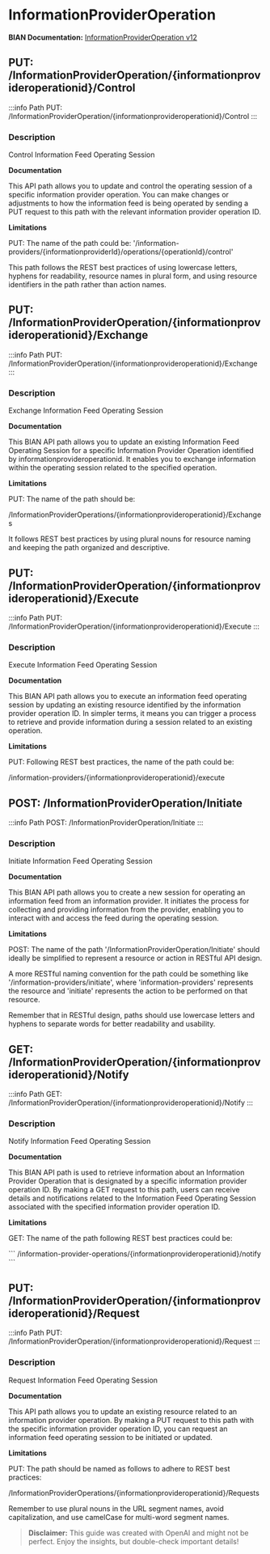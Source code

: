 # InformationProviderOperation

**BIAN Documentation:** [InformationProviderOperation v12](https://app.swaggerhub.com/apis/BIAN-3/InformationProviderOperation/12.0.0)

## PUT: /InformationProviderOperation/\{informationprovideroperationid\}/Control

:::info Path
PUT: /InformationProviderOperation/\{informationprovideroperationid\}/Control
:::

### Description

 Control Information Feed Operating Session

**Documentation**

This API path allows you to update and control the operating session of a specific information provider operation\. You can make changes or adjustments to how the information feed is being operated by sending a PUT request to this path with the relevant information provider operation ID\.

**Limitations**

PUT: The name of the path could be: 
'/information\-providers/\{informationproviderId\}/operations/\{operationId\}/control'

This path follows the REST best practices of using lowercase letters\, hyphens for readability\, resource names in plural form\, and using resource identifiers in the path rather than action names\.

## PUT: /InformationProviderOperation/\{informationprovideroperationid\}/Exchange

:::info Path
PUT: /InformationProviderOperation/\{informationprovideroperationid\}/Exchange
:::

### Description

 Exchange Information Feed Operating Session

**Documentation**

This BIAN API path allows you to update an existing Information Feed Operating Session for a specific Information Provider Operation identified by informationprovideroperationid\. It enables you to exchange information within the operating session related to the specified operation\.

**Limitations**

PUT: The name of the path should be:

/InformationProviderOperations/\{informationprovideroperationid\}/Exchanges

It follows REST best practices by using plural nouns for resource naming and keeping the path organized and descriptive\.

## PUT: /InformationProviderOperation/\{informationprovideroperationid\}/Execute

:::info Path
PUT: /InformationProviderOperation/\{informationprovideroperationid\}/Execute
:::

### Description

 Execute Information Feed Operating Session

**Documentation**

This BIAN API path allows you to execute an information feed operating session by updating an existing resource identified by the information provider operation ID\. In simpler terms\, it means you can trigger a process to retrieve and provide information during a session related to an existing operation\.

**Limitations**

PUT: Following REST best practices\, the name of the path could be:

/information\-providers/\{informationprovideroperationid\}/execute

## POST: /InformationProviderOperation/Initiate

:::info Path
POST: /InformationProviderOperation/Initiate
:::

### Description

 Initiate Information Feed Operating Session

**Documentation**

This BIAN API path allows you to create a new session for operating an information feed from an information provider\. It initiates the process for collecting and providing information from the provider\, enabling you to interact with and access the feed during the operating session\.

**Limitations**

POST: The name of the path '/InformationProviderOperation/Initiate' should ideally be simplified to represent a resource or action in RESTful API design\. 

A more RESTful naming convention for the path could be something like '/information\-providers/initiate'\, where 'information\-providers' represents the resource and 'initiate' represents the action to be performed on that resource\. 

Remember that in RESTful design\, paths should use lowercase letters and hyphens to separate words for better readability and usability\.

## GET: /InformationProviderOperation/\{informationprovideroperationid\}/Notify

:::info Path
GET: /InformationProviderOperation/\{informationprovideroperationid\}/Notify
:::

### Description

 Notify Information Feed Operating Session

**Documentation**

This BIAN API path is used to retrieve information about an Information Provider Operation that is designated by a specific information provider operation ID\. By making a GET request to this path\, users can receive details and notifications related to the Information Feed Operating Session associated with the specified information provider operation ID\.

**Limitations**

GET: The name of the path following REST best practices could be:

\`\`\`
/information\-provider\-operations/\{informationprovideroperationid\}/notify
\`\`\`

## PUT: /InformationProviderOperation/\{informationprovideroperationid\}/Request

:::info Path
PUT: /InformationProviderOperation/\{informationprovideroperationid\}/Request
:::

### Description

 Request Information Feed Operating Session

**Documentation**

This API path allows you to update an existing resource related to an information provider operation\. By making a PUT request to this path with the specific information provider operation ID\, you can request an information feed operating session to be initiated or updated\.

**Limitations**

PUT: The path should be named as follows to adhere to REST best practices:

/InformationProviderOperations/\{informationprovideroperationid\}/Requests

Remember to use plural nouns in the URL segment names\, avoid capitalization\, and use camelCase for multi\-word segment names\.

> **Disclaimer:** This guide was created with OpenAI and might not be perfect. Enjoy the insights, but double-check important details!
